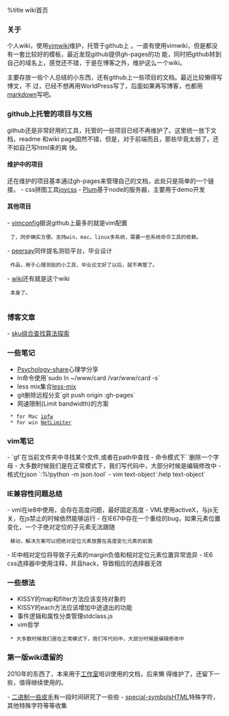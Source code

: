 %title wiki首页

=== 关于 ===

个人wiki，使用[[http://code.google.com/p/vimwiki/|vimwiki]]维护，托管于github上
。一直有使用vimwiki，但是都没有一套比较好的模板，最近发现github提供gh-pages的功
能，同时把github转到自己的域名上，感觉还不错，于是在博客之外，维护这么一个wiki。

主要存放一些个人总结的小东西，还有github上一些项目的文档。最近比较懒得写博文，不
过，已经不想再用WorldPress写了，后面如果再写博客，也都用[[http://daringfireball.net/projects/markdown/|markdown]]写吧。

=== github上托管的项目与文档 ===

github还是非常好用的工具，托管的一些项目已经不再维护了。这里统一放下文档，readme
和wiki page固然不错，但是，对于前端而且，那些毕竟太弱了。还不如自己写html来的爽
快。

==== 维护中的项目 ====

还在维护的项目基本通过gh-pages来管理自己的文档，此处只是简单的一个链接。
- css拼图工具[[joycss]]
- [[http://git.shepherdwind.com/plum|Plum]]基于node的服务器，主要用于demo开发
 
==== 其他项目 ====

- [[https://github.com/shepherdwind/vim|vimconfig]]据说github上最多的就是vim配置
  了，同步确实方便。支持win，mac，linux多系统，需要一些系统命令工具的依赖。
- [[https://github.com/shepherdwind/peersay/|peersay]]同伴提名测验平台，毕业设计
  作品，用于心理测验的小工具，毕业论文好了以后，就不再管了。
- [[https://github.com/shepherdwind/shepherdwind.github.com|wiki]]还有就是这个wiki
  本身了。
  
=== 博客文章 ===

- [[sku-search-algorithm|sku组合查找算法探索]]

=== 一些笔记 ===

* [[Psychology-share]]心理学分享
* ln命令使用`sudo ln ~/www/card /var/www/card -s`
* less mix集合[[less-mix]]
* git删除远程分支`git push origin :gh-pages`
* 网速限制(Limit bandwidth)的方案
  * for Mac [[http://macfidelity.de/2009/05/17/mac-limit-bandwidth-in-mac-os-x-using-ipfw/index.html|ipfw]]
  * for win [[http://www.netlimiter.com/|NetLimiter]]

=== vim笔记 ===

- `gf`在当前文件夹中寻找某个文件,或者在path中查找
- 命令模式下`<C-h>`删除一个字母
- 大多数时候我们是在正常模式下，我们写代码中，大部分时候是编辑修改中
- 格式化json `:%!python -m json.tool`
- vim text-object`:help text-object`

=== IE兼容性问题总结 ===

- vml在ie8中使用，会存在高度问题，最好固定高度
- VML使用activeX，与js无关，在js禁止的时候依然能够运行
- 在IE67中存在一个重绘的bug，如果元素位置变化，一个子绝对定位的子元素无法跟随
  移动，解决方案可以把绝对定位元素放置在高度变化元素的前面
- IE中相对定位将导致子元素的margin负值和相对定位元素位置异常诡异
- IE6 css选择器中使用注释，并且hack，导致相应的选择器无效
 
=== 一些想法 ===

* KISSY的map和filter方法应该支持对象的
* KISSY的each方法应该增加中途退出的功能
* 事件逻辑和属性分类管理stdclass.js
* vim哲学
  * 大多数时候我们是在正常模式下，我们写代码中，大部分时候是编辑修改中

=== 第一版wiki遗留的 ===

2010年的东西了，本来用于[[http://efly.nenu.edu.cn|工作室]]培训使用的文档，后来懒
得维护了，还留下一些，值得继续使用的。

- [[binary-system-in-computer|二进制一些皮毛]]有一段时间研究了一些些
- [[special-symbols]]HTML特殊字符，其他特殊字符等等收集

